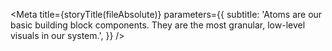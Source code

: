 
<Meta
  title={storyTitle(fileAbsolute)}
  parameters={{
    subtitle:
      'Atoms are our basic building block components. They are the most granular, low-level visuals in our system.',
  }}
/>

<TableOfContents />
